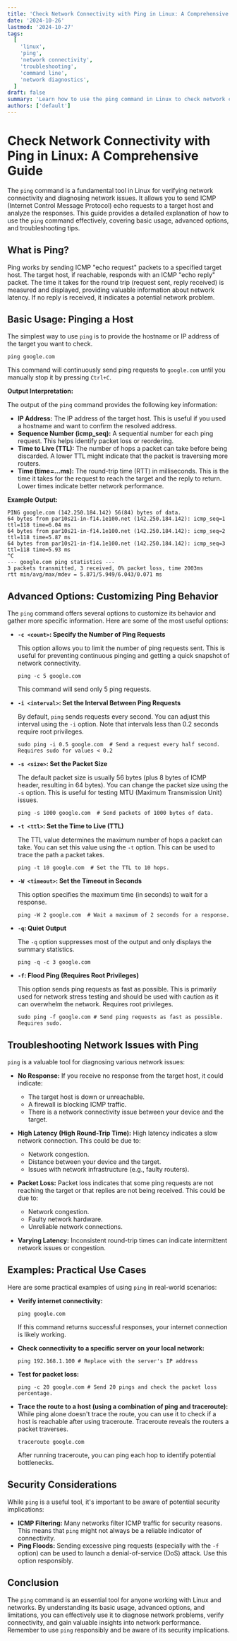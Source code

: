 ```yaml
---
title: 'Check Network Connectivity with Ping in Linux: A Comprehensive Guide'
date: '2024-10-26'
lastmod: '2024-10-27'
tags:
  [
    'linux',
    'ping',
    'network connectivity',
    'troubleshooting',
    'command line',
    'network diagnostics',
  ]
draft: false
summary: 'Learn how to use the ping command in Linux to check network connectivity between two devices, troubleshoot network issues, and understand ping output. This comprehensive guide covers everything from basic usage to advanced options.'
authors: ['default']
---
```


# Check Network Connectivity with Ping in Linux: A Comprehensive Guide

The `ping` command is a fundamental tool in Linux for verifying network connectivity and diagnosing network issues. It allows you to send ICMP (Internet Control Message Protocol) echo requests to a target host and analyze the responses. This guide provides a detailed explanation of how to use the `ping` command effectively, covering basic usage, advanced options, and troubleshooting tips.

## What is Ping?

Ping works by sending ICMP "echo request" packets to a specified target host. The target host, if reachable, responds with an ICMP "echo reply" packet. The time it takes for the round trip (request sent, reply received) is measured and displayed, providing valuable information about network latency. If no reply is received, it indicates a potential network problem.

## Basic Usage: Pinging a Host

The simplest way to use `ping` is to provide the hostname or IP address of the target you want to check.

```plaintext
ping google.com
```

This command will continuously send ping requests to `google.com` until you manually stop it by pressing `Ctrl+C`.

**Output Interpretation:**

The output of the `ping` command provides the following key information:

- **IP Address:** The IP address of the target host. This is useful if you used a hostname and want to confirm the resolved address.
- **Sequence Number (icmp_seq):** A sequential number for each ping request. This helps identify packet loss or reordering.
- **Time to Live (TTL):** The number of hops a packet can take before being discarded. A lower TTL might indicate that the packet is traversing more routers.
- **Time (time=...ms):** The round-trip time (RTT) in milliseconds. This is the time it takes for the request to reach the target and the reply to return. Lower times indicate better network performance.

**Example Output:**

```
PING google.com (142.250.184.142) 56(84) bytes of data.
64 bytes from par10s21-in-f14.1e100.net (142.250.184.142): icmp_seq=1 ttl=118 time=6.04 ms
64 bytes from par10s21-in-f14.1e100.net (142.250.184.142): icmp_seq=2 ttl=118 time=5.87 ms
64 bytes from par10s21-in-f14.1e100.net (142.250.184.142): icmp_seq=3 ttl=118 time=5.93 ms
^C
--- google.com ping statistics ---
3 packets transmitted, 3 received, 0% packet loss, time 2003ms
rtt min/avg/max/mdev = 5.871/5.949/6.043/0.071 ms
```

## Advanced Options: Customizing Ping Behavior

The `ping` command offers several options to customize its behavior and gather more specific information. Here are some of the most useful options:

- **`-c <count>`: Specify the Number of Ping Requests**

  This option allows you to limit the number of ping requests sent. This is useful for preventing continuous pinging and getting a quick snapshot of network connectivity.

  ```plaintext
  ping -c 5 google.com
  ```

  This command will send only 5 ping requests.

- **`-i <interval>`: Set the Interval Between Ping Requests**

  By default, `ping` sends requests every second. You can adjust this interval using the `-i` option. Note that intervals less than 0.2 seconds require root privileges.

  ```plaintext
  sudo ping -i 0.5 google.com  # Send a request every half second. Requires sudo for values < 0.2
  ```

- **`-s <size>`: Set the Packet Size**

  The default packet size is usually 56 bytes (plus 8 bytes of ICMP header, resulting in 64 bytes). You can change the packet size using the `-s` option. This is useful for testing MTU (Maximum Transmission Unit) issues.

  ```plaintext
  ping -s 1000 google.com  # Send packets of 1000 bytes of data.
  ```

- **`-t <ttl>`: Set the Time to Live (TTL)**

  The TTL value determines the maximum number of hops a packet can take. You can set this value using the `-t` option. This can be used to trace the path a packet takes.

  ```plaintext
  ping -t 10 google.com  # Set the TTL to 10 hops.
  ```

- **`-W <timeout>`: Set the Timeout in Seconds**

  This option specifies the maximum time (in seconds) to wait for a response.

  ```plaintext
  ping -W 2 google.com  # Wait a maximum of 2 seconds for a response.
  ```

- **`-q`: Quiet Output**

  The `-q` option suppresses most of the output and only displays the summary statistics.

  ```plaintext
  ping -q -c 3 google.com
  ```

- **`-f`: Flood Ping (Requires Root Privileges)**

  This option sends ping requests as fast as possible. This is primarily used for network stress testing and should be used with caution as it can overwhelm the network. Requires root privileges.

  ```plaintext
  sudo ping -f google.com # Send ping requests as fast as possible. Requires sudo.
  ```

## Troubleshooting Network Issues with Ping

`ping` is a valuable tool for diagnosing various network issues:

- **No Response:** If you receive no response from the target host, it could indicate:

  - The target host is down or unreachable.
  - A firewall is blocking ICMP traffic.
  - There is a network connectivity issue between your device and the target.

- **High Latency (High Round-Trip Time):** High latency indicates a slow network connection. This could be due to:

  - Network congestion.
  - Distance between your device and the target.
  - Issues with network infrastructure (e.g., faulty routers).

- **Packet Loss:** Packet loss indicates that some ping requests are not reaching the target or that replies are not being received. This could be due to:

  - Network congestion.
  - Faulty network hardware.
  - Unreliable network connections.

- **Varying Latency:** Inconsistent round-trip times can indicate intermittent network issues or congestion.

## Examples: Practical Use Cases

Here are some practical examples of using `ping` in real-world scenarios:

- **Verify internet connectivity:**

  ```plaintext
  ping google.com
  ```

  If this command returns successful responses, your internet connection is likely working.

- **Check connectivity to a specific server on your local network:**

  ```plaintext
  ping 192.168.1.100 # Replace with the server's IP address
  ```

- **Test for packet loss:**

  ```plaintext
  ping -c 20 google.com # Send 20 pings and check the packet loss percentage.
  ```

- **Trace the route to a host (using a combination of ping and traceroute):** While ping alone doesn't trace the route, you can use it to check if a host is reachable after using traceroute. Traceroute reveals the routers a packet traverses.

  ```plaintext
  traceroute google.com
  ```

  After running traceroute, you can ping each hop to identify potential bottlenecks.

## Security Considerations

While `ping` is a useful tool, it's important to be aware of potential security implications:

- **ICMP Filtering:** Many networks filter ICMP traffic for security reasons. This means that `ping` might not always be a reliable indicator of connectivity.
- **Ping Floods:** Sending excessive ping requests (especially with the `-f` option) can be used to launch a denial-of-service (DoS) attack. Use this option responsibly.

## Conclusion

The `ping` command is an essential tool for anyone working with Linux and networks. By understanding its basic usage, advanced options, and limitations, you can effectively use it to diagnose network problems, verify connectivity, and gain valuable insights into network performance. Remember to use `ping` responsibly and be aware of its security implications.
